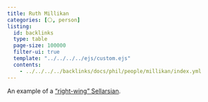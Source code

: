 ```yaml
---
title: Ruth Millikan
categories: [⚪, person]
listing:
  id: backlinks
  type: table
  page-size: 100000
  filter-ui: true
  template: "../../../../ejs/custom.ejs"
  contents:
    - ../../../../backlinks/docs/phil/people/millikan/index.yml
---
```


An example of a ["right-wing" Sellarsian](/docs/phil/people/sellars/wings.qmd).